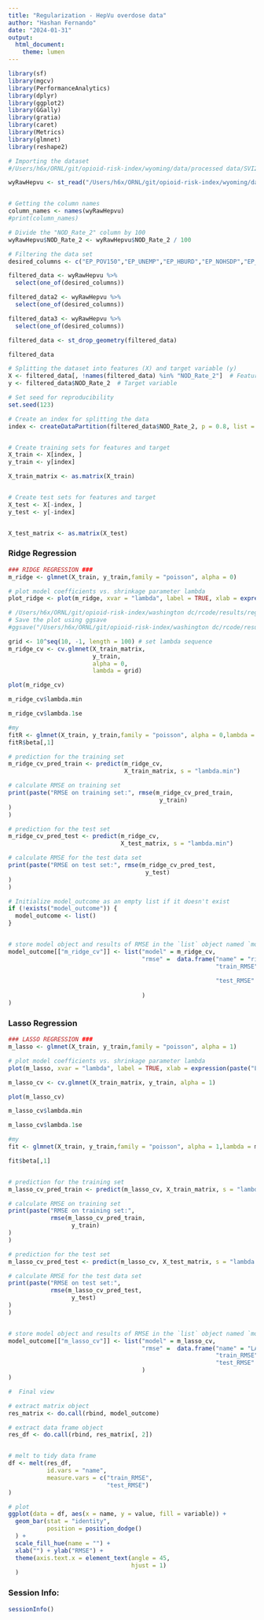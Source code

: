 ```yaml
---
title: "Regularization - HepVu overdose data"
author: "Hashan Fernando"
date: "2024-01-31"
output: 
  html_document: 
    theme: lumen
---
```


```r
library(sf)
library(mgcv)
library(PerformanceAnalytics)
library(dplyr)
library(ggplot2)
library(GGally) 
library(gratia)
library(caret)
library(Metrics)
library(glmnet)
library(reshape2)
```

```r
# Importing the dataset
#/Users/h6x/ORNL/git/opioid-risk-index/wyoming/data/processed data/SVI2020 WY counties with death rate HepVu

wyRawHepvu <- st_read("/Users/h6x/ORNL/git/opioid-risk-index/wyoming/data/processed data/SVI2020 WY counties with death rate HepVu/SVI2020_WY_counties_with_death_rate_HepVu.shp")


# Getting the column names
column_names <- names(wyRawHepvu)
#print(column_names)

```

```r
# Divide the "NOD_Rate_2" column by 100
wyRawHepvu$NOD_Rate_2 <- wyRawHepvu$NOD_Rate_2 / 100
```

```r

# Filtering the data set
desired_columns <- c("EP_POV150","EP_UNEMP","EP_HBURD","EP_NOHSDP","EP_UNINSUR","EP_AGE65","EP_AGE17","EP_DISABL","EP_SNGPNT","EP_LIMENG","EP_MINRTY","EP_MUNIT","EP_MOBILE","EP_CROWD","EP_NOVEH","EP_GROUPQ","NOD_Rate_2")

filtered_data <- wyRawHepvu %>%
  select(one_of(desired_columns))

filtered_data2 <- wyRawHepvu %>%
  select(one_of(desired_columns))

filtered_data3 <- wyRawHepvu %>%
  select(one_of(desired_columns))

filtered_data <- st_drop_geometry(filtered_data)
```

```r
filtered_data
```

```r
# Splitting the dataset into features (X) and target variable (y)
X <- filtered_data[, !names(filtered_data) %in% "NOD_Rate_2"]  # Features
y <- filtered_data$NOD_Rate_2  # Target variable

# Set seed for reproducibility
set.seed(123)

# Create an index for splitting the data
index <- createDataPartition(filtered_data$NOD_Rate_2, p = 0.8, list = FALSE)


# Create training sets for features and target
X_train <- X[index, ]
y_train <- y[index]

X_train_matrix <- as.matrix(X_train)


# Create test sets for features and target
X_test <- X[-index, ]
y_test <- y[-index]


X_test_matrix <- as.matrix(X_test)
```

### Ridge Regression 

```r
### RIDGE REGRESSION ###
m_ridge <- glmnet(X_train, y_train,family = "poisson", alpha = 0)

```

```r
# plot model coefficients vs. shrinkage parameter lambda
plot_ridge <- plot(m_ridge, xvar = "lambda", label = TRUE, xlab = expression(paste("Log(", lambda, ")")))

```



```r


# /Users/h6x/ORNL/git/opioid-risk-index/washington dc/rcode/results/regularization dc HepVu
# Save the plot using ggsave
#ggsave("/Users/h6x/ORNL/git/opioid-risk-index/washington dc/rcode/results/regularization dc HepVu/ridge_coefficients_plot.png", plot_ridge)

grid <- 10^seq(10, -1, length = 100) # set lambda sequence
m_ridge_cv <- cv.glmnet(X_train_matrix,
                        y_train,
                        alpha = 0,
                        lambda = grid)
```

```r
plot(m_ridge_cv)

m_ridge_cv$lambda.min

m_ridge_cv$lambda.1se
```

```r
#my
fitR <- glmnet(X_train, y_train,family = "poisson", alpha = 0,lambda = m_ridge_cv$lambda.1se)
fitR$beta[,1]

# prediction for the training set
m_ridge_cv_pred_train <- predict(m_ridge_cv,
                                 X_train_matrix, s = "lambda.min")

# calculate RMSE on training set
print(paste("RMSE on training set:", rmse(m_ridge_cv_pred_train,
                                           y_train)
)
)

# prediction for the test set
m_ridge_cv_pred_test <- predict(m_ridge_cv,
                                X_test_matrix, s = "lambda.min")

# calculate RMSE for the test data set
print(paste("RMSE on test set:", rmse(m_ridge_cv_pred_test,
                                       y_test)
)
)

# Initialize model_outcome as an empty list if it doesn't exist
if (!exists("model_outcome")) {
  model_outcome <- list()
}


# store model object and results of RMSE in the `list` object named `model_outcome`
model_outcome[["m_ridge_cv"]] <- list("model" = m_ridge_cv,
                                      "rmse" =  data.frame("name" = "ridge regression",
                                                           "train_RMSE" = rmse(m_ridge_cv_pred_train,
                                                                                y_train),
                                                           "test_RMSE" = rmse(m_ridge_cv_pred_test,
                                                                               y_test)
                                      )
)


```

### Lasso Regression

```r
### LASSO REGRESSION ###
m_lasso <- glmnet(X_train, y_train,family = "poisson", alpha = 1)

# plot model coefficients vs. shrinkage parameter lambda
plot(m_lasso, xvar = "lambda", label = TRUE, xlab = expression(paste("Log(", lambda, ")")))

m_lasso_cv <- cv.glmnet(X_train_matrix, y_train, alpha = 1)

plot(m_lasso_cv)

m_lasso_cv$lambda.min

m_lasso_cv$lambda.1se


```


```r
#my
fit <- glmnet(X_train, y_train,family = "poisson", alpha = 1,lambda = m_lasso_cv$lambda.1se)

fit$beta[,1]


# prediction for the training set
m_lasso_cv_pred_train <- predict(m_lasso_cv, X_train_matrix, s = "lambda.min")

# calculate RMSE on training set
print(paste("RMSE on training set:",
            rmse(m_lasso_cv_pred_train,
                  y_train)
)
)

# prediction for the test set
m_lasso_cv_pred_test <- predict(m_lasso_cv, X_test_matrix, s = "lambda.min")

# calculate RMSE for the test data set
print(paste("RMSE on test set:",
            rmse(m_lasso_cv_pred_test,
                  y_test)
)
)


# store model object and results of RMSE in the `list` object named `model_outcome`
model_outcome[["m_lasso_cv"]] <- list("model" = m_lasso_cv,
                                      "rmse" =  data.frame("name" = "LASSO regression",
                                                           "train_RMSE" = rmse(m_lasso_cv_pred_train, y_train),
                                                           "test_RMSE" = rmse(m_lasso_cv_pred_test, y_test)
                                      )
)
```

```r
#  Final view

# extract matrix object
res_matrix <- do.call(rbind, model_outcome)

# extract data frame object
res_df <- do.call(rbind, res_matrix[, 2])


# melt to tidy data frame
df <- melt(res_df,
           id.vars = "name",
           measure.vars = c("train_RMSE",
                            "test_RMSE")
)

# plot
ggplot(data = df, aes(x = name, y = value, fill = variable)) +
  geom_bar(stat = "identity",
           position = position_dodge()
  ) +
  scale_fill_hue(name = "") +
  xlab("") + ylab("RMSE") +
  theme(axis.text.x = element_text(angle = 45,
                                   hjust = 1)
  )


```


### Session Info:
```r
sessionInfo()
```




